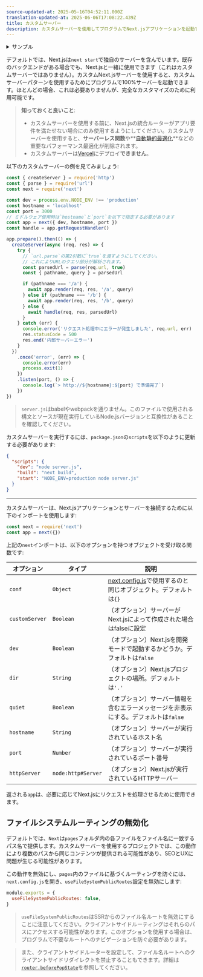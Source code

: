 ```yaml
---
source-updated-at: 2025-05-16T04:52:11.000Z
translation-updated-at: 2025-06-06T17:08:22.439Z
title: カスタムサーバー
description: カスタムサーバーを使用してプログラムでNext.jsアプリケーションを起動する方法
---
```


<details>
  <summary>サンプル</summary>

- [カスタムサーバー](https://github.com/vercel/next.js/tree/canary/examples/custom-server)
- [SSRキャッシュ](https://github.com/vercel/next.js/tree/canary/examples/ssr-caching)

</details>

デフォルトでは、Next.jsは`next start`で独自のサーバーを含んでいます。既存のバックエンドがある場合でも、Next.jsと一緒に使用できます（これはカスタムサーバーではありません）。カスタムNext.jsサーバーを使用すると、カスタムサーバーパターンを使用するためにプログラムで100%サーバーを起動できます。ほとんどの場合、これは必要ありませんが、完全なカスタマイズのために利用可能です。

> **知っておくと良いこと**:
>
> - カスタムサーバーを使用する前に、Next.jsの統合ルーターがアプリ要件を満たせない場合にのみ使用するようにしてください。カスタムサーバーを使用すると、**サーバーレス関数**や**[自動静的最適化](/docs/pages/building-your-application/rendering/automatic-static-optimization)**などの重要なパフォーマンス最適化が削除されます。
> - カスタムサーバーは[Vercel](https://vercel.com/solutions/nextjs)にデプロイ**できません**。

以下のカスタムサーバーの例を見てみましょう:

```js filename="server.js"
const { createServer } = require('http')
const { parse } = require('url')
const next = require('next')

const dev = process.env.NODE_ENV !== 'production'
const hostname = 'localhost'
const port = 3000
// ミドルウェア使用時は`hostname`と`port`を以下で指定する必要があります
const app = next({ dev, hostname, port })
const handle = app.getRequestHandler()

app.prepare().then(() => {
  createServer(async (req, res) => {
    try {
      // `url.parse`の第2引数に`true`を渡すようにしてください。
      // これによりURLのクエリ部分が解析されます。
      const parsedUrl = parse(req.url, true)
      const { pathname, query } = parsedUrl

      if (pathname === '/a') {
        await app.render(req, res, '/a', query)
      } else if (pathname === '/b') {
        await app.render(req, res, '/b', query)
      } else {
        await handle(req, res, parsedUrl)
      }
    } catch (err) {
      console.error('リクエスト処理中にエラーが発生しました', req.url, err)
      res.statusCode = 500
      res.end('内部サーバーエラー')
    }
  })
    .once('error', (err) => {
      console.error(err)
      process.exit(1)
    })
    .listen(port, () => {
      console.log(`> http://${hostname}:${port} で準備完了`)
    })
})
```

> `server.js`はbabelやwebpackを通りません。このファイルで使用される構文とソースが現在実行しているNode.jsバージョンと互換性があることを確認してください。

カスタムサーバーを実行するには、`package.json`の`scripts`を以下のように更新する必要があります:

```json filename="package.json"
{
  "scripts": {
    "dev": "node server.js",
    "build": "next build",
    "start": "NODE_ENV=production node server.js"
  }
}
```

---

カスタムサーバーは、Next.jsアプリケーションとサーバーを接続するために以下のインポートを使用します:

```js
const next = require('next')
const app = next({})
```

上記の`next`インポートは、以下のオプションを持つオブジェクトを受け取る関数です:

| オプション       | タイプ               | 説明                                                                                                   |
| -------------- | ------------------ | ----------------------------------------------------------------------------------------------------- |
| `conf`         | `Object`           | [next.config.js](/docs/pages/api-reference/next-config-js)で使用するのと同じオブジェクト。デフォルトは`{}` |
| `customServer` | `Boolean`          | （オプション）サーバーがNext.jsによって作成された場合はfalseに設定                                       |
| `dev`          | `Boolean`          | （オプション）Next.jsを開発モードで起動するかどうか。デフォルトは`false`                                 |
| `dir`          | `String`           | （オプション）Next.jsプロジェクトの場所。デフォルトは`'.'`                                               |
| `quiet`        | `Boolean`          | （オプション）サーバー情報を含むエラーメッセージを非表示にする。デフォルトは`false`                       |
| `hostname`     | `String`           | （オプション）サーバーが実行されているホスト名                                                          |
| `port`         | `Number`           | （オプション）サーバーが実行されているポート番号                                                        |
| `httpServer`   | `node:http#Server` | （オプション）Next.jsが実行されているHTTPサーバー                                                       |

返される`app`は、必要に応じてNext.jsにリクエストを処理させるために使用できます。

## ファイルシステムルーティングの無効化

デフォルトでは、`Next`は`pages`フォルダ内の各ファイルをファイル名に一致するパス名で提供します。カスタムサーバーを使用するプロジェクトでは、この動作により複数のパスから同じコンテンツが提供される可能性があり、SEOとUXに問題が生じる可能性があります。

この動作を無効にし、`pages`内のファイルに基づくルーティングを防ぐには、`next.config.js`を開き、`useFileSystemPublicRoutes`設定を無効にします:

```js filename="next.config.js"
module.exports = {
  useFileSystemPublicRoutes: false,
}
```

> `useFileSystemPublicRoutes`はSSRからのファイル名ルートを無効にすることに注意してください。クライアントサイドルーティングはそれらのパスにアクセスする可能性があります。このオプションを使用する場合は、プログラムで不要なルートへのナビゲーションを防ぐ必要があります。

> また、クライアントサイドルーターを設定して、ファイル名ルートへのクライアントサイドリダイレクトを禁止することもできます。詳細は[`router.beforePopState`](/docs/pages/api-reference/functions/use-router#routerbeforepopstate)を参照してください。